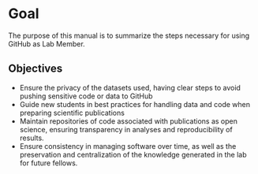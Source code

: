 # Goal {.unnumbered}


The purpose of this manual is to summarize the steps necessary for using GitHub as Lab Member.

## Objectives
- Ensure the privacy of the datasets used, having clear steps to avoid pushing sensitive code or data to GitHub
- Guide new students in best practices for handling data and code when preparing scientific publications
- Maintain repositories of code associated with publications as open science, ensuring transparency in analyses and reproducibility of results.
- Ensure consistency in managing software over time, as well as the preservation and centralization of the knowledge generated in the lab for future fellows.
